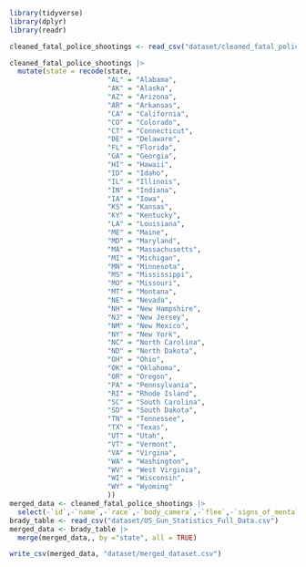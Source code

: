 ```r
library(tidyverse)
library(dplyr)
library(readr)
```

```r

cleaned_fatal_police_shootings <- read_csv("dataset/cleaned_fatal_police_shootings.csv")

cleaned_fatal_police_shootings |>
  mutate(state = recode(state,
                        "AL" = "Alabama",
                        "AK" = "Alaska",
                        "AZ" = "Arizona",
                        "AR" = "Arkansas",
                        "CA" = "California",
                        "CO" = "Colorado",
                        "CT" = "Connecticut",
                        "DE" = "Delaware",
                        "FL" = "Florida",
                        "GA" = "Georgia",
                        "HI" = "Hawaii",
                        "ID" = "Idaho",
                        "IL" = "Illinois",
                        "IN" = "Indiana",
                        "IA" = "Iowa",
                        "KS" = "Kansas",
                        "KY" = "Kentucky",
                        "LA" = "Louisiana",
                        "ME" = "Maine",
                        "MD" = "Maryland",
                        "MA" = "Massachusetts",
                        "MI" = "Michigan",
                        "MN" = "Minnesota",
                        "MS" = "Mississippi",
                        "MO" = "Missouri",
                        "MT" = "Montana",
                        "NE" = "Nevada",
                        "NH" = "New Hampshire",
                        "NJ" = "New Jersey",
                        "NM" = "New Mexico",
                        "NY" = "New York",
                        "NC" = "North Carolina",
                        "ND" = "North Dakota",
                        "OH" = "Ohio",
                        "OK" = "Oklahoma",
                        "OR" = "Oregon",
                        "PA" = "Pennsylvania",
                        "RI" = "Rhode Island",
                        "SC" = "South Carolina",
                        "SD" = "South Dakota",
                        "TN" = "Tennessee",
                        "TX" = "Texas",
                        "UT" = "Utah",
                        "VT" = "Vermont",
                        "VA" = "Virgina",
                        "WA" = "Washington",
                        "WV" = "West Virginia",
                        "WI" = "Wisconsin",
                        "WY" = "Wyoming"
                        ))
merged_data <- cleaned_fatal_police_shootings |>
  select(-`id`,-`name`,-`race`,-`body_camera`,-`flee`,-`signs_of_mental_illness`)
brady_table <- read_csv("dataset/US_Gun_Statistics_Full_Data.csv") 
merged_data <- brady_table |>
  merge(merged_data,, by ="state", all = TRUE)

write_csv(merged_data, "dataset/merged_dataset.csv")
```

